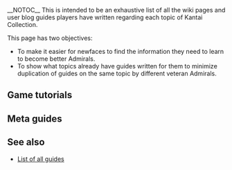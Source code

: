 __NOTOC__
<!--<div id="toc1">{{tocright}}</div>-->
This is intended to be an exhaustive list of all the wiki pages and user blog guides players have written regarding each topic of Kantai Collection.

This page has two objectives:
*To make it easier for newfaces to find the information they need to learn to become better Admirals.
*To show what topics already have guides written for them to minimize duplication of guides on the same topic by different veteran Admirals.

==Game tutorials==

{{Tile
|header=Basic gameplay
|content={{:Guides/Gameplay}}
|source=Guides/Gameplay
|image=DD Inazuma 037 Full.png
|rgba=148,101,55,0.1
|text-height=290px
}}
{{Tile
|header=Base management
|content={{:Guides/Management}}
|source=Guides/Management
|image=AR Akashi 182 Full.png
|rgba=248,222,227,0.2
|height=741px
|text-height=670px
|float=right
}}
{{Tile
|header=Combat mechanics
|content={{:Guides/Mechanics}}
|source=Guides/Mechanics
|image=CT Katori 154 Full.png
|rgba=255,215,127,0.1
}}
{{Tile
|header=Event & Sortie
|content={{:Guides/Event}}
|source=Guides/Event
|image=CL_Ooyodo_Kai_321_Full.png
|rgba=188,191,195,0.2
|width=100%
|text-height=290px
}}
{{clear}}


==Meta guides==
{{Tile
|header=Wiki
|content={{:Guides/Wiki}}
|source=Guides/Wiki
|image=Wiki-wordmark.png
|size=300px
|rgba=126,228,251,0.1
|image-pos=right:30px;top:140px
|text-height=290px
}}
{{Tile
|header=Misc.
|content={{:Guides/Misc}}
|source=Guides/Misc
|rgba=48,99,152,0.2
|text-height=300px
}}
{{clear}}


==See also==
*[[Guides/List_of_all_guides|List of all guides]]